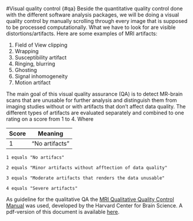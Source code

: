 #Visual quality control {#qa}
Beside the quantitative quality control done with the different software analysis packages, we will be doing a visual quality control by manually scrolling through every image that
is supposed to be processed computationally. What we have to look for are visible distortions/artifacts. Here are some examples of MRI artifacts:

1. Field of View clipping
2. Wrapping
3. Susceptibility artifact
4. Ringing, blurring
5. Ghosting
6. Signal inhomogeneity
7. Motion artifact

The main goal of this visual quality assurance (QA) is to detect MR-brain scans that are unusable for further analysis and distinguish them from imaging studies without or with
artifacts that don't affect data quality. The different types of artifacts are evaluated separately and combined to one rating on a score from 1 to 4. Where 

Score         Meaning
-----         -------
1             "No artifacts"


`1 equals "No artifacs"`

`2 equals "Minor artifacts without afftection of data quality"`

`3 equals "Moderate artifacts that renders the data unusable"`

`4 equals "Severe artifacts"`

As guideline for the qualitative QA the [MRI Qualitative Quality Control Manual](http://cbs.fas.harvard.edu/science/core-facilities/neuroimaging/information-investigators/qc#qc_manual) was used, 
developed by the Harvard Center for Brain Science. A pdf-version of this document is available [here](http://cbs.fas.harvard.edu/usr/mcmains/CBS_MRI_Quality_Control_Workshop.pdf). 
